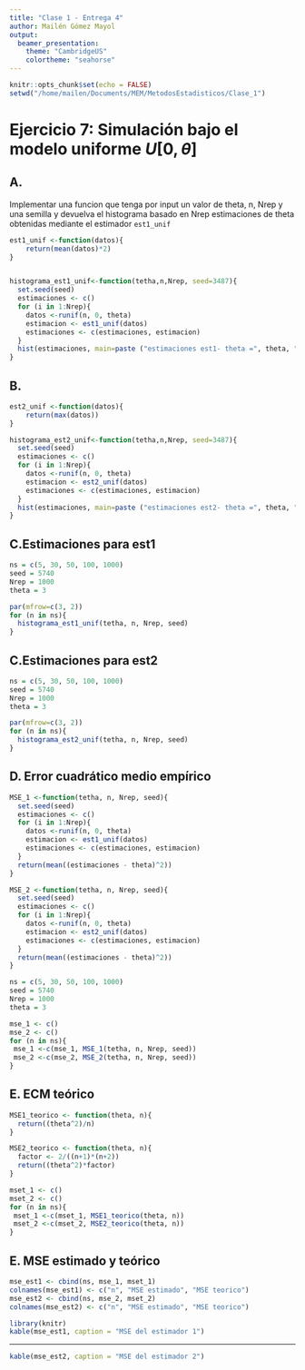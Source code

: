 ```yaml
---
title: "Clase 1 - Entrega 4"
author: Mailén Gómez Mayol
output:
  beamer_presentation:
    theme: "CambridgeUS"
    colortheme: "seahorse"
---
```


```r
knitr::opts_chunk$set(echo = FALSE)
setwd("/home/mailen/Documents/MEM/MetodosEstadisticos/Clase_1")
```

# Ejercicio 7: Simulación bajo el modelo uniforme $U[0,\theta]$


## A. 
Implementar una funcion que tenga por input un valor de theta, n, Nrep y una semilla y devuelva el histograma basado en Nrep estimaciones de theta obtenidas mediante el estimador `est1_unif`
```r
est1_unif <-function(datos){
    return(mean(datos)*2)
}


histograma_est1_unif<-function(tetha,n,Nrep, seed=3487){
  set.seed(seed)
  estimaciones <- c() 
  for (i in 1:Nrep){
    datos <-runif(n, 0, theta)
    estimacion <- est1_unif(datos)
    estimaciones <- c(estimaciones, estimacion)
  }
  hist(estimaciones, main=paste ("estimaciones est1- theta =", theta, " n =", n, " Nrep =", Nrep))
}
```


## B. 
```r
est2_unif <-function(datos){
    return(max(datos))
}

histograma_est2_unif<-function(tetha,n,Nrep, seed=3487){
  set.seed(seed)
  estimaciones <- c() 
  for (i in 1:Nrep){
    datos <-runif(n, 0, theta)
    estimacion <- est2_unif(datos)
    estimaciones <- c(estimaciones, estimacion)
  }
  hist(estimaciones, main=paste ("estimaciones est2- theta =", theta, " n =", n, " Nrep =", Nrep))
}
```

## C.Estimaciones para est1
```r
ns = c(5, 30, 50, 100, 1000)
seed = 5740
Nrep = 1000
theta = 3

par(mfrow=c(3, 2))
for (n in ns){
  histograma_est1_unif(tetha, n, Nrep, seed)
}
```

## C.Estimaciones para est2
```r
ns = c(5, 30, 50, 100, 1000)
seed = 5740
Nrep = 1000
theta = 3

par(mfrow=c(3, 2))
for (n in ns){
  histograma_est2_unif(tetha, n, Nrep, seed)
}
```

## D. Error cuadrático medio empírico

```r

MSE_1 <-function(tetha, n, Nrep, seed){
  set.seed(seed)
  estimaciones <- c() 
  for (i in 1:Nrep){
    datos <-runif(n, 0, theta)
    estimacion <- est1_unif(datos)
    estimaciones <- c(estimaciones, estimacion)
  }
  return(mean((estimaciones - theta)^2))
}

MSE_2 <-function(tetha, n, Nrep, seed){
  set.seed(seed)
  estimaciones <- c() 
  for (i in 1:Nrep){
    datos <-runif(n, 0, theta)
    estimacion <- est2_unif(datos)
    estimaciones <- c(estimaciones, estimacion)
  }
  return(mean((estimaciones - theta)^2))
}
```


```r
ns = c(5, 30, 50, 100, 1000)
seed = 5740
Nrep = 1000
theta = 3

mse_1 <- c()
mse_2 <- c()
for (n in ns){
 mse_1 <-c(mse_1, MSE_1(tetha, n, Nrep, seed))
 mse_2 <-c(mse_2, MSE_2(tetha, n, Nrep, seed))
}

```

## E. ECM teórico
```r
MSE1_teorico <- function(theta, n){
  return((theta^2)/n)
}

MSE2_teorico <- function(theta, n){
  factor <- 2/((n+1)*(n+2))
  return((theta^2)*factor)
}
```

```r

mset_1 <- c()
mset_2 <- c()
for (n in ns){
 mset_1 <-c(mset_1, MSE1_teorico(theta, n))
 mset_2 <-c(mset_2, MSE2_teorico(theta, n))
}
```

## E. MSE estimado y teórico
```r

mse_est1 <- cbind(ns, mse_1, mset_1)
colnames(mse_est1) <- c("n", "MSE estimado", "MSE teorico") 
mse_est2 <- cbind(ns, mse_2, mset_2)
colnames(mse_est2) <- c("n", "MSE estimado", "MSE teorico") 
```

```r
library(knitr)
kable(mse_est1, caption = "MSE del estimador 1")
```
---
```r
kable(mse_est2, caption = "MSE del estimador 2")
```
